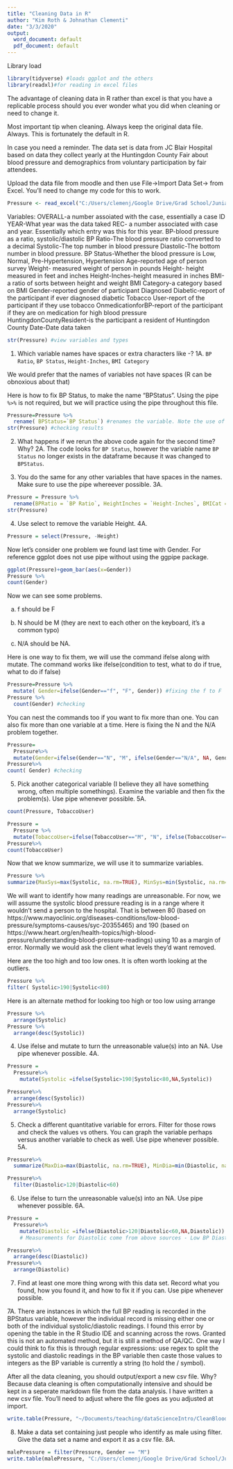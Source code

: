 ```yaml
---
title: "Cleaning Data in R"
author: "Kim Roth & Johnathan Clementi"
date: "3/3/2020"
output:
  word_document: default
  pdf_document: default
---
```


Library load
```r
library(tidyverse) #loads ggplot and the others
library(readxl)#for reading in excel files
```


The advantage of cleaning data in R rather than excel is that you have a replicable process should you ever wonder what you did when cleaning or need to change it.

Most important tip when cleaning. Always keep the original data file. Always. This is fortunately the default in R.

In case you need a reminder. The data set is data from JC Blair Hospital based on data they collect yearly at the Huntingdon County Fair about blood pressure and demographics from voluntary participation by fair attendees.  

Upload the data file from moodle and then use File->Import Data Set-> from Excel. You'll need to change my code for this to work.

```r

Pressure <- read_excel("C:/Users/clemenj/Google Drive/Grad School/Juniata_DataScience/DS500/Week6/Bloodpressuredata.xlsx")
```



Variables:
OVERALL-a number assoiated with the case, essentially a case ID
YEAR-What year was the data taked
REC- a number associated with case and year. Essentially which entry was this for this year.
BP-blood pressure as a ratio, systolic/diastolic
BP Ratio-The blood pressure ratio converted to a decimal
Systolic-The top number in blood pressure
Diastolic-The bottom number in blood pressure.
BP Status-Whether the blood pressure is Low, Normal, Pre-Hypertension, Hypertension
Age-reported age of person survey
Weight- measured weight of person in pounds
Height- height measured in feet and inches
Height-Inches-height measured in inches
BMI-a ratio of sorts between height and weight
BMI Category-a category based on BMI
Gender-reported gender of participant
Diagnosed Diabetic-report of the participant if ever diagnosed diabetic
Tobacco User-report of the participant if they use tobacco
OnmedicationforBP-report of the participant if they are on medication for high blood pressure
HuntingdonCountyResident-is the participant a resident of Huntingdon County
Date-Date data taken
```r
str(Pressure) #view variables and types
```

1. Which variable names have spaces or extra characters like -?
1A. `BP Ratio`, `BP Status`, `Height-Inches`, `BMI Category`


We would prefer that the names of variables not have spaces (R can be obnoxious about that)

Here is how to fix BP Status, to make the name "BPStatus". Using the pipe `%>%` is not required, but we will practice using the pipe throughout this file.


```r
Pressure=Pressure %>% 
  rename( BPStatus=`BP Status`) #renames the variable. Note the use of the pipe
str(Pressure) #checking results
```

2. What happens if we rerun the above code again for the second time? Why?
2A. The code looks for `BP Status`, however the variable name `BP Status` no longer exists in the dataframe because it was changed to `BPStatus`. 

3. You do the same for any other variables that have spaces in the names. Make sure to use the pipe whereever possible.
3A. 
```r
Pressure = Pressure %>%
  rename(BPRatio = `BP Ratio`, HeightInches = `Height-Inches`, BMICat = `BMI Category`)
str(Pressure)
```


4. Use select to remove the variable Height.
4A.
```r
Pressure = select(Pressure, -Height)
```


Now let's consider one problem we found last time with Gender. For reference ggplot does not use pipe without using the ggpipe package.

```r
ggplot(Pressure)+geom_bar(aes(x=Gender))
Pressure %>%
count(Gender)
```
Now we can see some problems.

a) f should be F

b) N should be M (they are next to each other on the keyboard, it's a common typo)

c)  N/A should be NA. 

Here is one way to fix them, we will use the command ifelse along with mutate. The command works like ifelse(condition to test, what to do if true, what to do if false)

```r
Pressure=Pressure %>% 
  mutate( Gender=ifelse(Gender=="f", "F", Gender)) #fixing the f to F
Pressure %>%
  count(Gender) #checking
```
You can nest the commands too if you want to fix more than one. You can also fix more than one variable at a time. Here is fixing the N and the N/A problem together.
```r
Pressure=
  Pressure%>%
  mutate(Gender=ifelse(Gender=="N", "M", ifelse(Gender=="N/A", NA, Gender))) 
Pressure%>%
count( Gender) #checking
```


5. Pick another categorical variable (I believe they all have something wrong, often multiple somethings). Examine the variable and then fix the problem(s). Use pipe whenever possible.
5A.
```r
count(Pressure, TobaccoUser)

Pressure =
  Pressure %>%
  mutate(TobaccoUser=ifelse(TobaccoUser=="M", "N", ifelse(TobaccoUser=="N/A", NA, TobaccoUser)))
Pressure%>%
count(TobaccoUser)
```



Now that we know summarize, we will use it to summarize variables.
```r
Pressure %>%
summarize(MaxSys=max(Systolic, na.rm=TRUE), MinSys=min(Systolic, na.rm=TRUE), MeanSys=mean(Systolic, na.rm=TRUE))
```

We will want to identify how many readings are unreasonable. For now, we will assume the systolic blood pressure reading is in a range where it wouldn't send a person to the hospital. That is between 80 (based on https://www.mayoclinic.org/diseases-conditions/low-blood-pressure/symptoms-causes/syc-20355465) and 190 (based on https://www.heart.org/en/health-topics/high-blood-pressure/understanding-blood-pressure-readings) using 10 as a margin of error. Normally we would ask the client what levels they'd want removed.

Here are the too high and too low ones. It is often worth looking at the outliers.
```r
Pressure %>%
filter( Systolic>190|Systolic<80)
```
Here is an alternate method for looking too high or too low using arrange
```r
Pressure %>% 
  arrange(Systolic)
Pressure %>% 
  arrange(desc(Systolic))
```

4.  Use ifelse and mutate to turn the unreasonable value(s) into an NA. Use pipe whenever possible.
4A.
```r
Pressure =  
  Pressure%>%
    mutate(Systolic =ifelse(Systolic>190|Systolic<80,NA,Systolic))

Pressure%>%
  arrange(desc(Systolic))
Pressure%>%
  arrange(Systolic)
```


5. Check a different quantitative variable for errors. Filter for those rows and check the values vs others. You can graph the variable perhaps versus another variable to check as well. Use pipe whenever possible.
5A.
```r
Pressure%>%
  summarize(MaxDia=max(Diastolic, na.rm=TRUE), MinDia=min(Diastolic, na.rm=TRUE), MeanDia=mean(Diastolic, na.rm=TRUE))

Pressure%>%
  filter(Diastolic>120|Diastolic<60)
```


6. Use ifelse to turn the unreasonable value(s) into an NA. Use pipe whenever possible.
6A.
```r
Pressure =  
  Pressure%>%
    mutate(Diastolic =ifelse(Diastolic>120|Diastolic<60,NA,Diastolic)) 
    # Measurements for Diastolic come from above sources - Low BP Diastolic is around 60, High Diastolic is around 120

Pressure%>%
  arrange(desc(Diastolic))
Pressure%>%
  arrange(Diastolic)
```

7. Find at least one more thing wrong with this data set. Record what you found, how you found it, and how to fix it if you can. Use pipe whenever possible.

7A. There are instances in which the full BP reading is recorded in the BPStatus variable, however the individual record is missing either one or both of the individual systolic/diastolic readings. I found this error by opening the table in the R Studio IDE and scanning across the rows. Granted this is not an automated method, but it is still a method of QA/QC. One way I could think to fix this is through regular expressions: use regex to split the systolic and diastolic readings in the BP variable then caste those values to integers as the BP variable is currently a string (to hold the / symbol). 




After all the data cleaning, you should output/export a new csv file. Why? Because data cleaning is often computationally intensive and should be kept in a seperate markdown file from the data analysis. I have written a new csv file. You'll need to adjust where the file goes as you adjusted at import.
```r
write.table(Pressure, "~/Documents/teaching/dataScienceIntro/CleanBloodpressuredata.csv", sep=",", row.names=FALSE)
```

8. Make a data set containing just people who identify as male using filter. Give the data set a name and export it as a csv file.
8A.
```r
malePressure = filter(Pressure, Gender == "M")
write.table(malePressure, "C:/Users/clemenj/Google Drive/Grad School/Juniata_DataScience/DS500/Week6/maleBP.csv", sep=",", row.names = FALSE)
```









